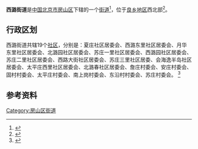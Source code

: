 {{中国乡级行政区
|景观照片文件名 = Exit B of Suzhuang Station.JPG
|景观照片描述 = [[北京地铁房山线|北京地铁房山线]][[苏庄站|苏庄站]]
|汉语拼音 = 
|其他语言 = 
|其他语言名称 = 
|旧称 = 
|地名出处 = 
|位置图文件名 = 
|位置图描述 = 
|自定义图片= 
|建置时间 = 
|政府驻地 = 
|毗邻 = [[拱辰街道_(北京市)|拱辰街道]]、[[良乡镇|良乡镇]]、[[阎村镇_(北京市)|阎村镇]]、[[青龙湖镇|青龙湖镇]]
|总面积 = 
|总人口 = 
|总人口年份 = 
|户籍人口 = 
|户籍人口年份 = 
|常住人口 = 
|常住人口年份 = 
|人口密度 = 
|GDP = 
|GDP年份 = 
|邮政编码 = 102488
|电话区号 = 10
|官方网站 = 
|网站名称 = 
|11/01/11/012/000}}
'''西潞街道'''是[[中华人民共和国|中国]][[北京市|北京市]][[房山区|房山区]]下辖的一个[[街道办事处|街道]]<ref>{{PRC admin/ref sgc|{{PRC admin/parent|11/01/11/012/000}}}}</ref>，位于[[良乡地区|良乡地区]]西北部<ref>{{cite news|url=https://news.sina.com.cn/c/2005-11-19/14547484046s.shtml|title=本市房山区良乡地区将新设两个街道办事处|publisher=首都之窗|date=2005-11-19|accessdate=2020-09-15|archive-date=2020-12-06|archive-url=https://web.archive.org/web/20201206153153/https://news.sina.com.cn/c/2005-11-19/14547484046s.shtml|dead-url=no}}</ref>。

== 行政区划 ==
西潞街道共辖19个[[社区|社区]]，分别是：夏庄社区居委会、西潞东里社区居委会、月华东里社区居委会、北潞园社区居委会、苏庄一里社区居委会、西潞园社区居委会、苏庄二里社区居委会、西路大街社区居委会、苏庄三里社区居委、会海逸半岛社区居委会、太平庄西里社区居委会、北潞春社区居委会、詹庄村委会、安庄村委会、固村村委会、太平庄村委会、南上岗村委会、东沿村村委会、苏庄村委会。 <ref>{{Cite web |url=http://www.chinaquhua.cn/beijing/fangshanqu_xilujiedao.html |title=北京房山区西潞街道 |access-date=2011-07-29 |archive-date=2011-11-28 |archive-url=https://web.archive.org/web/20111128120715/http://www.chinaquhua.cn/beijing/fangshanqu_xilujiedao.html |dead-url=no }}</ref>

==参考资料==
{{Reflist|2}}

{{房山区行政区划}}
{{北京行政区划小作品}}

[[Category:房山区街道|Category:房山区街道]]